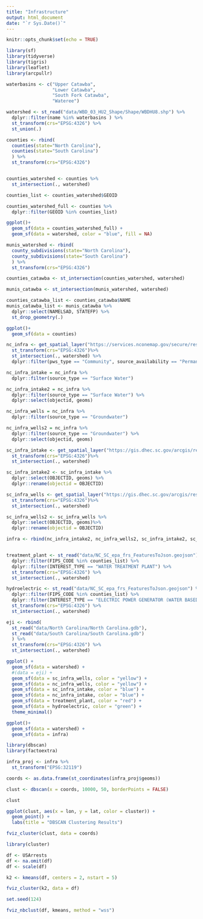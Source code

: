 ```yaml
---
title: "Infrastructure"
output: html_document
date: "`r Sys.Date()`"
---
```


```r
knitr::opts_chunk$set(echo = TRUE)
```

```r

library(sf)
library(tidyverse)
library(tigris)
library(leaflet)
library(arcpullr)

```

```r
waterbasins <- c("Upper Catawba",
                 "Lower Catawba",
                 "South Fork Catawba",
                 "Wateree")

watershed <- st_read("data/WBD_03_HU2_Shape/Shape/WBDHU8.shp") %>%
  dplyr::filter(name %in% waterbasins ) %>%
  st_transform(crs="EPSG:4326") %>%
  st_union(.)

```

```r
counties <- rbind(
  counties(state="North Carolina"), 
  counties(state="South Carolina")
  ) %>%
  st_transform(crs="EPSG:4326") 


counties_watershed <- counties %>%
  st_intersection(., watershed)

counties_list <- counties_watershed$GEOID

counties_watershed_full <- counties %>%
  dplyr::filter(GEOID %in% counties_list)

ggplot()+
  geom_sf(data = counties_watershed_full) + 
  geom_sf(data = watershed, color = "blue", fill = NA)

munis_watershed <- rbind(
  county_subdivisions(state="North Carolina"), 
  county_subdivisions(state="South Carolina")
  ) %>%
  st_transform(crs="EPSG:4326")

counties_catawba <- st_intersection(counties_watershed, watershed)

munis_catawba <- st_intersection(munis_watershed, watershed)

counties_catawba_list <- counties_catawba$NAME
munis_catawba_list <- munis_catawba %>%
  dplyr::select(NAMELSAD, STATEFP) %>%
  st_drop_geometry(.)

ggplot()+
  geom_sf(data = counties)

```

```r

nc_infra <- get_spatial_layer("https://services.nconemap.gov/secure/rest/services/NC1Map_Water_Sources/MapServer/1")%>%
  st_transform(crs="EPSG:4326")%>%
  st_intersection(., watershed) %>%
  dplyr::filter(pws_type == "Community", source_availability == "Permanent")

nc_infra_intake = nc_infra %>%
  dplyr::filter(source_type == "Surface Water") 

nc_infra_intake2 = nc_infra %>%
  dplyr::filter(source_type == "Surface Water") %>%
  dplyr::select(objectid, geoms)

nc_infra_wells = nc_infra %>%
  dplyr::filter(source_type == "Groundwater")

nc_infra_wells2 = nc_infra %>%
  dplyr::filter(source_type == "Groundwater") %>%
  dplyr::select(objectid, geoms)

sc_infra_intake <- get_spatial_layer("https://gis.dhec.sc.gov/arcgis/rest/services/water/publicwatersupply/MapServer/0")%>%
  st_transform(crs="EPSG:4326")%>%
  st_intersection(., watershed)

sc_infra_intake2 <- sc_infra_intake %>%
  dplyr::select(OBJECTID, geoms) %>%
  dplyr::rename(objectid = OBJECTID)

sc_infra_wells <- get_spatial_layer("https://gis.dhec.sc.gov/arcgis/rest/services/water/publicwatersupply/MapServer/1")%>%
  st_transform(crs="EPSG:4326")%>%
  st_intersection(., watershed)

sc_infra_wells2 <- sc_infra_wells %>%
  dplyr::select(OBJECTID, geoms)%>%
  dplyr::rename(objectid = OBJECTID)

infra <- rbind(nc_infra_intake2, nc_infra_wells2, sc_infra_intake2, sc_infra_wells2)



```

```r

treatment_plant <- st_read("data/NC_SC_epa_frs_FeaturesToJson.geojson") %>%
  dplyr::filter(FIPS_CODE %in% counties_list) %>%
  dplyr::filter(INTEREST_TYPE == "WATER TREATMENT PLANT") %>%
  st_transform(crs="EPSG:4326") %>%
  st_intersection(., watershed)

```

```r

hydroelectric <- st_read("data/NC_SC_epa_frs_FeaturesToJson.geojson") %>%
  dplyr::filter(FIPS_CODE %in% counties_list) %>%
  dplyr::filter(INTEREST_TYPE == "ELECTRIC POWER GENERATOR (WATER BASED)") %>%
  st_transform(crs="EPSG:4326") %>%
  st_intersection(., watershed)

```

```r

eji <- rbind(
  st_read("data/North Carolina/North Carolina.gdb"),
  st_read("data/South Carolina/South Carolina.gdb")
  ) %>%
  st_transform(crs="EPSG:4326") %>%
  st_intersection(., watershed)

```

```r

ggplot() +
  geom_sf(data = watershed) +
  #(data = eji) +
  geom_sf(data = sc_infra_wells, color = "yellow") +
  geom_sf(data = nc_infra_wells, color = "yellow") +
  geom_sf(data = sc_infra_intake, color = "blue") +
  geom_sf(data = nc_infra_intake, color = "blue") + 
  geom_sf(data = treatment_plant, color = "red") +
  geom_sf(data = hydroelectric, color = "green") +
  theme_minimal()

ggplot()+
  geom_sf(data = watershed) +
  geom_sf(data = infra)

```

```r
library(dbscan)
library(factoextra)

infra_proj <- infra %>%
  st_transform("EPSG:32119")

coords <- as.data.frame(st_coordinates(infra_proj$geoms))

clust <- dbscan(x = coords, 10000, 50, borderPoints = FALSE)

clust

ggplot(clust, aes(x = lon, y = lat, color = cluster)) +
  geom_point() +
  labs(title = "DBSCAN Clustering Results")

fviz_cluster(clust, data = coords)

```

```r
library(cluster)

df <- USArrests
df <- na.omit(df)
df <- scale(df)

k2 <- kmeans(df, centers = 2, nstart = 5)

fviz_cluster(k2, data = df)

set.seed(124)

fviz_nbclust(df, kmeans, method = "wss")

```